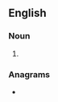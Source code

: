 {{also|lanap}}
==English==
{{wikipedia}}

===Noun===
{{en-noun|?}}

# {{lb|en|dentistry}} {{acronym of|[[laser]]-assisted new [[attachment]] [[procedure]]|lang=en}}

===Anagrams===
* {{anagrams|en|a=aalnp|LAPAN|Lapan|plan A|plana}}
